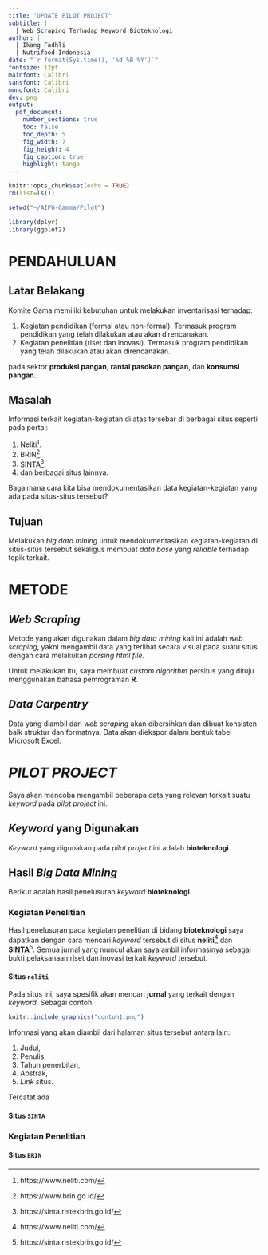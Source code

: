 ```yaml
---
title: "UPDATE PILOT PROJECT"
subtitle: |
  | Web Scraping Terhadap Keyword Bioteknologi
author: |
  | Ikang Fadhli
  | Nutrifood Indonesia
date: "`r format(Sys.time(), '%d %B %Y')`"
fontsize: 12pt
mainfont: Calibri
sansfont: Calibri
monofont: Calibri
dev: png
output: 
  pdf_document:
    number_sections: true
    toc: false
    toc_depth: 5
    fig_width: 7
    fig_height: 4
    fig_caption: true
    highlight: tango
---
```


```r
knitr::opts_chunk$set(echo = TRUE)
rm(list=ls())

setwd("~/AIPG-Gamma/Pilot")

library(dplyr)
library(ggplot2)
```

\newpage
\tableofcontents
\newpage
\listoffigures
\newpage
\listoftables
\newpage

# PENDAHULUAN

## Latar Belakang

Komite Gama memiliki kebutuhan untuk melakukan inventarisasi terhadap:

1. Kegiatan pendidikan (formal atau non-formal). Termasuk program pendidikan yang telah dilakukan atau akan direncanakan.
1. Kegiatan penelitian (riset dan inovasi). Termasuk program pendidikan yang telah dilakukan atau akan direncanakan.

pada sektor __produksi pangan__, __rantai pasokan pangan__, dan __konsumsi pangan__.

## Masalah

Informasi terkait kegiatan-kegiatan di atas tersebar di berbagai situs seperti pada portal:

1. Neliti^[https://www.neliti.com/].
1. BRIN^[https://www.brin.go.id/].
1. SINTA^[https://sinta.ristekbrin.go.id/].
1. dan berbagai situs lainnya.

Bagaimana cara kita bisa mendokumentasikan data kegiatan-kegiatan yang ada pada situs-situs tersebut?

## Tujuan

Melakukan _big data mining_ untuk mendokumentasikan kegiatan-kegiatan di situs-situs tersebut sekaligus membuat _data base_ yang _reliable_ terhadap topik terkait.

\newpage

# METODE

## _Web Scraping_

Metode yang akan digunakan dalam _big data mining_ kali ini adalah _web scraping_, yakni mengambil data yang terlihat secara visual pada suatu situs dengan cara melakukan _parsing html file_. 

Untuk melakukan itu, saya membuat _custom algorithm_ persitus yang dituju menggunakan bahasa pemrograman __R__.

## _Data Carpentry_

Data yang diambil dari _web scraping_ akan dibersihkan dan dibuat konsisten baik struktur dan formatnya. Data akan diekspor dalam bentuk tabel Microsoft Excel.

\newpage

# _PILOT PROJECT_

Saya akan mencoba mengambil beberapa data yang relevan terkait suatu _keyword_ pada _pilot project_ ini. 

## _Keyword_ yang Digunakan

_Keyword_ yang digunakan pada _pilot project_ ini adalah __bioteknologi__.

## Hasil _Big Data Mining_

Berikut adalah hasil penelusuran _keyword_ __bioteknologi__.

### Kegiatan Penelitian

Hasil penelusuran pada kegiatan penelitian di bidang __bioteknologi__ saya dapatkan dengan cara mencari _keyword_ tersebut di situs __neliti__^[https://www.neliti.com/] dan __SINTA__^[https://sinta.ristekbrin.go.id/]. Semua jurnal yang muncul akan saya ambil informasinya sebagai bukti pelaksanaan riset dan inovasi terkait _keyword_ tersebut.

#### Situs `neliti`

Pada situs ini, saya spesifik akan mencari __jurnal__ yang terkait dengan _keyword_. Sebagai contoh:

```r
knitr::include_graphics("contoh1.png")
```

Informasi yang akan diambil dari halaman situs tersebut antara lain:

1. Judul,
1. Penulis,
1. Tahun penerbitan,
1. Abstrak,
1. _Link_ situs.

Tercatat ada

#### Situs `SINTA`

### Kegiatan Penelitian

#### Situs `BRIN`